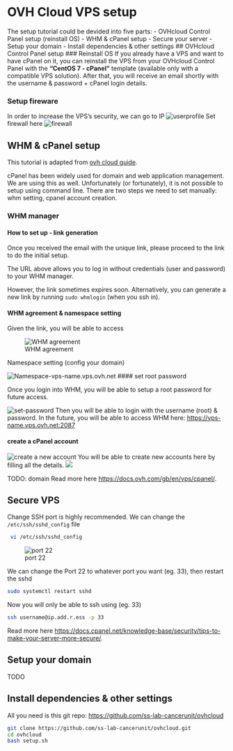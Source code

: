 # OVH Cloud VPS setup

The setup tutorial could be devided into five parts:
- OVHcloud Control Panel setup (reinstall OS)
- WHM & cPanel setup
- Secure your server
- Setup your domain
- Install dependencies & other settings
## OVHcloud Control Panel setup
### Reinstall OS
If you already have a VPS and want to have cPanel on it, you can reinstall the VPS from your OVHcloud Control Panel with the **“CentOS 7 - cPanel”** template (available only with a compatible VPS solution). After that, you will receive an email shortly with the username & password + cPanel login details.

### Setup fireware
In order to increase the VPS's security, we can go to IP
![userprofile](https://raw.githubusercontent.com/xihajun/image/main/img/20220210172232.png)
Set firewall here
![firewall](https://raw.githubusercontent.com/xihajun/image/main/img/20220210172556.png)

## WHM & cPanel setup

This tutorial is adapted from [ovh cloud guide](https://docs.ovh.com/gb/en/vps/cpanel/).

cPanel has been widely used for domain and web application management. We are using this as well. Unfortunately (or fortunately), it is not possible to setup using command line. There are two steps we need to set manually: whm setting, cpanel account creation.

### WHM manager

#### How to set up - link generation
Once you received the email with the unique link, please proceed to the link to do the initial setup.

The URL above allows you to log in without credentials (user and password) to your WHM manager.

However, the link sometimes expires soon. Alternatively, you can generate a new link by running `sudo whmlogin` (when you ssh in).

#### WHM agreement & namespace setting

Given the link, you will be able to access

![WHM agreement](https://raw.githubusercontent.com/xihajun/image/main/img/20220210173642.png)

Namespace setting (config your domain)

![Namespace-vps-name.vps.ovh.net](https://raw.githubusercontent.com/xihajun/image/main/img/20220210175101.png)
#### set root password

Once you login into WHM, you will be able to setup a root password for future access.

![set-password](https://raw.githubusercontent.com/xihajun/image/main/img/20220210174451.png)
Then you will be able to login with the username (root) & password. In the future, you will be able to access WHM here: 
<https://vps-name.vps.ovh.net:2087>

#### create a cPanel account 
![create a new account](https://raw.githubusercontent.com/xihajun/image/main/img/20220210174119.png)
You will be able to create new accounts here by filling all the details.
![](https://raw.githubusercontent.com/xihajun/image/main/img/20220210174303.png)

TODO: domain
Read more here <https://docs.ovh.com/gb/en/vps/cpanel/>.

## Secure VPS
Change SSH port is highly recommended. We can change the `/etc/ssh/sshd_config` file

```bash
 vi /etc/ssh/sshd_config 
```
![port 22](https://raw.githubusercontent.com/xihajun/image/main/img/20220210175712.png)

We can change the Port 22 to whatever port you want (eg. 33), then restart the sshd
```bash

sudo systemctl restart sshd
```

Now you will only be able to ssh using (eg. 33)

```bash
ssh username@ip.add.r.ess -p 33
```

Read more here <https://docs.cpanel.net/knowledge-base/security/tips-to-make-your-server-more-secure/>.

## Setup your domain

TODO

## Install dependencies & other settings

All you need is this git repo: <https://github.com/ss-lab-cancerunit/ovhcloud>

```bash
git clone https://github.com/ss-lab-cancerunit/ovhcloud.git
cd ovhcloud
bash setup.sh
```